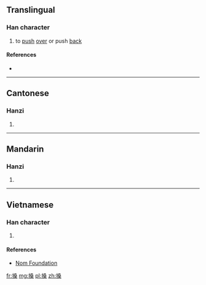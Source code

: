 ==Translingual==

===Han character===
{{Han char|rn=64|rad=手|as=10|sn=13|four=5709<sub>4</sub>|canj=手水水木 (QEED)|ids=⿰[[扌]][[桑]]}}

# to [[push]] [[over]] or push [[back]]

====References====
* {{Han ref|kx=0447.140|dkj=12493|dj=0798.060|hdz=31939.070|uh=6421|ud=25633|bh=DDBA|bd=56762}}

----

==Cantonese==

===Hanzi===
{{yue-hanzi|jyut=[[song2]]|y=song2}}

# {{defn|lang=yue|sort=手10}}

----

==Mandarin==

===Hanzi===
{{cmn-hanzi|pin=[[sǎng]] ([[sang3]])|wg=sang<sup>3</sup>}}

# {{defn|lang=cmn|sort=手10}}

----

==Vietnamese==

===Han character===
{{vi-hantu|rs=手10|[[táng]], [[tảng]]}}

# {{defn|lang=vi|sort=手10}}

====References====
*[http://nomfoundation.org/common/nom_details.php?codepoint=6421 Nom Foundation]

[[fr:搡]]
[[mg:搡]]
[[pl:搡]]
[[zh:搡]]